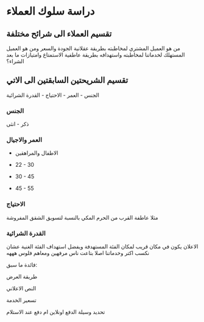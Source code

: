 # دراسة سلوك العملاء

## تقسيم العملاء الى شرائح مختلفة

من هو العميل المشتري لمخاطبته بطريقة عقلانية الجودة والسعر ومن هو العميل المستهلك لخدماتنا لمخاطبته واستهدافه بطريقة عاطفية الاستمتاع وامتيازات ما بعد الشراء؟


## تقسيم الشريحتين السابقتين الى الاتي

الجنس - العمر - الاحتياج - القدرة الشرائية

### الجنس

ذكر - انثى

### العمر والاجيال

- الاطفال والمراهقين

- 22 - 30

- 30 - 45

- 45 - 55

### الاحتياج

مثلا عاطفة القرب من الحرم المكي بالنسبة لتسويق الشقق المفروشة

### القدرة الشرائية

الاعلان يكون في مكان قريب لمكان الفئة المستهدفة ويفضل استهداف الفئة الغنية عشان نكسب اكتر وخدماتنا اصلا بتاعت ناس مرفهين ومعاهم فلوس هههه

فائدة ما سبق: 

طريقة العرض

النص الاعلاني

تسعير الخدمة

تحديد وسيلة الدفع اونلاين ام دفع عند الاستلام






